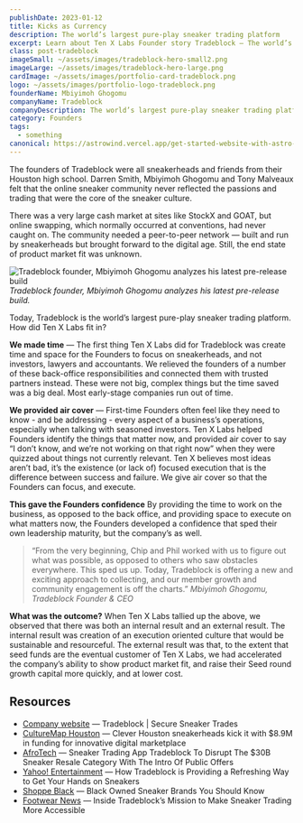 ```yaml
---
publishDate: 2023-01-12
title: Kicks as Currency
description: The world’s largest pure-play sneaker trading platform
excerpt: Learn about Ten X Labs Founder story Tradeblock — The world’s largest pure-play sneaker trading platform
class: post-tradeblock
imageSmall: ~/assets/images/tradeblock-hero-small2.png
imageLarge: ~/assets/images/tradeblock-hero-large.png
cardImage: ~/assets/images/portfolio-card-tradeblock.png
logo: ~/assets/images/portfolio-logo-tradeblock.png
founderName: Mbiyimoh Ghogomu
companyName: Tradeblock
companyDescription: The world’s largest pure-play sneaker trading platform
category: Founders
tags:
  - something
canonical: https://astrowind.vercel.app/get-started-website-with-astro-tailwind-css
---
```


The founders of Tradeblock were all sneakerheads and friends from their Houston high school. Darren Smith, Mbiyimoh Ghogomu and Tony Malveaux felt that the online sneaker community never reflected the passions and trading that were the core of the sneaker culture.     

There was a very large cash market at sites like StockX and GOAT, but online swapping, which normally occurred at conventions, had never caught on.  The community needed a peer-to-peer network — built and run by sneakerheads but brought forward to the digital age. Still, the end state of product market fit was unknown.  

<div class="founders-story--content--story-image-container relative ">
  <div class="founders-story--content--story-image-border relative">
    <Image src={import('../../assets/images/tradeblock1.png')} alt="Tradeblock founder, Mbiyimoh Ghogomu analyzes his latest pre-release build" class="founders-story--story-image" />
  </div>
  <cite class="founders-story--content--story-image-cite">Tradeblock founder, Mbiyimoh Ghogomu analyzes his latest pre-release build.</cite>
</div>

Today, Tradeblock is the world’s largest pure-play sneaker trading platform. How did Ten X Labs fit in?

**We made time** — The first thing Ten X Labs did for Tradeblock was create time and space for the Founders to focus on sneakerheads, and not investors, lawyers and accountants.  We relieved the founders of a number of these back-office responsibilities and connected them with trusted partners instead.  These were not big, complex things but the time saved was a big deal. Most early-stage companies run out of time.  

**We provided air cover** — First-time Founders often feel like they need to know - and be addressing - every aspect of a business’s operations, especially when talking with seasoned investors. Ten X Labs helped Founders identify the things that matter now, and provided air cover to say “I don’t know, and we’re not working on that right now” when they were quizzed about things not currently relevant. Ten X believes most ideas aren’t bad, it’s the existence (or lack of) focused execution that is the difference between success and failure. We give air cover so that the Founders can focus, and execute.  

**This gave the Founders confidence** By providing the time to work on the business, as opposed to the back office, and providing space to execute on what matters now, the Founders developed a confidence that sped their own leadership maturity, but the company’s as well.  

>“From the very beginning, Chip and Phil worked with us to figure out what was possible, as opposed to others who saw obstacles everywhere. This sped us up. Today, Tradeblock is offering a new and exciting approach to collecting, and our member growth and community engagement is off the charts.”
<cite class="blockquote-cite"><span>Mbiyimoh Ghogomu, Tradeblock Founder & CEO</span></cite>

**What was the outcome?** When Ten X Labs tallied up the above, we observed that there was both an internal result and an external result. The internal result was creation of an execution oriented culture that would be sustainable and resourceful. The external result was that, to the extent that seed funds are the eventual customer of Ten X Labs, we had accelerated the company’s ability to show product market fit, and raise their Seed round growth capital more quickly, and at lower cost.  

<div class="content-resources mt-[48px] lg:grid lg:grid-cols-12 lg:gap-8">
  <div class="content-resources--left lg:col-span-4">
    <h2>Resources</h2>
  </div>
  <div class="content-resources--right lg:col-span-8">
    <ul>
      <li><a href="https://www.tradeblock.us" target="_blank">Company website</a> — Tradeblock | Secure Sneaker Trades</li>
      <li><a href="https://houston.culturemap.com/news/innovation/08-31-22-sneakers-for-sale-tradeblock-digital-mbiyimoh-ghogomu-tony-malveaux-darren-smith-jason-mayden/" target="_blank">CultureMap Houston</a> — Clever Houston sneakerheads kick it with $8.9M in funding for innovative digital marketplace</li>
      <li><a href="https://afrotech.com/tradeblock-public-offers" target="_blank">AfroTech</a> — Sneaker Trading App Tradeblock To Disrupt The $30B Sneaker Resale Category With The Intro Of Public Offers</li>
      <li><a href="https://files.constantcontact.com/97ae720b001/d6cfa369-3d87-4513-acb9-24fcad3a46b2.pdf" target="_blank">Yahoo! Entertainment</a> — How Tradeblock is Providing a Refreshing Way to Get Your Hands on Sneakers</li>
      <li><a href="https://shoppeblack.us/black-owned-sneaker-brands/" target="_blank">Shoppe Black</a> — Black Owned Sneaker Brands You Should Know</li>
      <li><a href="https://footwearnews.com/2022/business/retail/tradeblock-ceo-mbiyimoh-beems-ghogomu-interview-sneaker-trading-1203321310/" target="_blank">Footwear News</a> — Inside Tradeblock’s Mission to Make Sneaker Trading More Accessible</li>
    </ul>
  </div>
</div>
